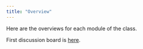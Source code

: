 ```yaml
---
title: "Overview"
---
```

    
Here are the overviews for each module of the class.

First discussion board is [here](https://umkc.instructure.com/courses/59353/discussion_topics/186810).